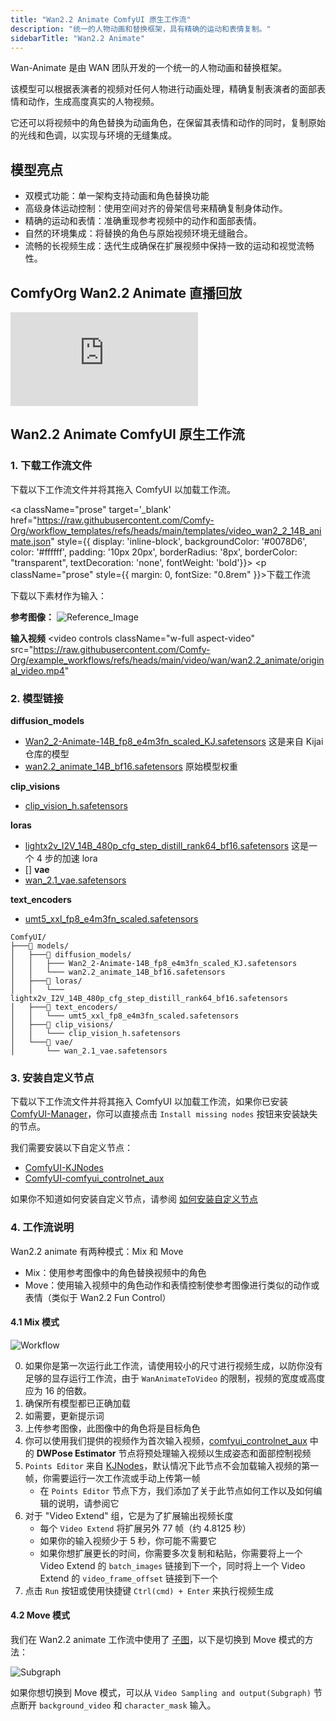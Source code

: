 ```yaml
---
title: "Wan2.2 Animate ComfyUI 原生工作流"
description: "统一的人物动画和替换框架，具有精确的运动和表情复制。"
sidebarTitle: "Wan2.2 Animate"
---
```


Wan-Animate 是由 WAN 团队开发的一个统一的人物动画和替换框架。

该模型可以根据表演者的视频对任何人物进行动画处理，精确复制表演者的面部表情和动作，生成高度真实的人物视频。

它还可以将视频中的角色替换为动画角色，在保留其表情和动作的同时，复制原始的光线和色调，以实现与环境的无缝集成。

## 模型亮点

- 双模式功能：单一架构支持动画和角色替换功能
- 高级身体运动控制：使用空间对齐的骨架信号来精确复制身体动作。
- 精确的运动和表情：准确重现参考视频中的动作和面部表情。
- 自然的环境集成：将替换的角色与原始视频环境无缝融合。
- 流畅的长视频生成：迭代生成确保在扩展视频中保持一致的运动和视觉流畅性。

## ComfyOrg Wan2.2 Animate 直播回放

<iframe
  className="w-full aspect-video rounded-xl"
 src="https://www.youtube.com/embed/5kb-rP0m5BA?si=lbIYkCP5akkG2N6D" 
 title="Wan 2.2 Animate in ComfyUI with Flipping Sigmas / September 19th, 2025" frameborder="0" 
 allow="accelerometer; clipboard-write; encrypted-media; gyroscope; picture-in-picture; web-share" 
 referrerpolicy="strict-origin-when-cross-origin" 
 allowfullscreen>
 </iframe>

<UpdateReminder/>

## Wan2.2 Animate ComfyUI 原生工作流

### 1. 下载工作流文件

下载以下工作流文件并将其拖入 ComfyUI 以加载工作流。

<a className="prose"  target='_blank'  href="https://raw.githubusercontent.com/Comfy-Org/workflow_templates/refs/heads/main/templates/video_wan2_2_14B_animate.json" style={{ display: 'inline-block', backgroundColor: '#0078D6', color: '#ffffff', padding: '10px 20px', borderRadius: '8px', borderColor: "transparent", textDecoration: 'none', fontWeight: 'bold'}}>
    <p className="prose" style={{ margin: 0, fontSize: "0.8rem" }}>下载工作流</p>
</a>

下载以下素材作为输入：

**参考图像：**
![Reference_Image](https://raw.githubusercontent.com/Comfy-Org/example_workflows/refs/heads/main/video/wan/wan2.2_animate/ref_image.png)

**输入视频**
<video
  controls
  className="w-full aspect-video"
  src="https://raw.githubusercontent.com/Comfy-Org/example_workflows/refs/heads/main/video/wan/wan2.2_animate/original_video.mp4"
></video>

### 2. 模型链接

**diffusion_models**       
- [Wan2_2-Animate-14B_fp8_e4m3fn_scaled_KJ.safetensors](https://huggingface.co/Kijai/WanVideo_comfy_fp8_scaled/resolve/main/Wan22Animate/Wan2_2-Animate-14B_fp8_e4m3fn_scaled_KJ.safetensors) 这是来自 Kijai 仓库的模型
- [wan2.2_animate_14B_bf16.safetensors](https://huggingface.co/Comfy-Org/Wan_2.2_ComfyUI_Repackaged/resolve/main/split_files/diffusion_models/wan2.2_animate_14B_bf16.safetensors) 原始模型权重

**clip_visions**
- [clip_vision_h.safetensors](https://huggingface.co/Comfy-Org/Wan_2.1_ComfyUI_repackaged/resolve/main/split_files/clip_vision/clip_vision_h.safetensors)

**loras**
- [lightx2v_I2V_14B_480p_cfg_step_distill_rank64_bf16.safetensors](https://huggingface.co/Kijai/WanVideo_comfy/resolve/main/Lightx2v/lightx2v_I2V_14B_480p_cfg_step_distill_rank64_bf16.safetensors) 这是一个 4 步的加速 lora
- []
**vae**
- [wan_2.1_vae.safetensors](https://huggingface.co/Comfy-Org/Wan_2.2_ComfyUI_Repackaged/resolve/main/split_files/vae/wan_2.1_vae.safetensors)

**text_encoders**   
- [umt5_xxl_fp8_e4m3fn_scaled.safetensors](https://huggingface.co/Comfy-Org/Wan_2.1_ComfyUI_repackaged/resolve/main/split_files/text_encoders/umt5_xxl_fp8_e4m3fn_scaled.safetensors)

```
ComfyUI/
├───📂 models/
│   ├───📂 diffusion_models/
│   │   ├─── Wan2_2-Animate-14B_fp8_e4m3fn_scaled_KJ.safetensors
│   │   └─── wan2.2_animate_14B_bf16.safetensors
│   ├───📂 loras/
│   │   └─── lightx2v_I2V_14B_480p_cfg_step_distill_rank64_bf16.safetensors
│   ├───📂 text_encoders/
│   │   └─── umt5_xxl_fp8_e4m3fn_scaled.safetensors 
│   ├───📂 clip_visions/ 
│   │   └─── clip_vision_h.safetensors
│   └───📂 vae/
│       └── wan_2.1_vae.safetensors
```

### 3. 安装自定义节点

下载以下工作流文件并将其拖入 ComfyUI 以加载工作流，如果你已安装 [ComfyUI-Manager](https://github.com/Comfy-Org/ComfyUI-Manager)，你可以直接点击 `Install missing nodes` 按钮来安装缺失的节点。

我们需要安装以下自定义节点：

- [ComfyUI-KJNodes](https://github.com/kijai/ComfyUI-KJNodes)
- [ComfyUI-comfyui_controlnet_aux](https://github.com/Fannovel16/comfyui_controlnet_aux)

如果你不知道如何安装自定义节点，请参阅 [如何安装自定义节点](/zh-CN/installation/install_custom_node)

### 4. 工作流说明

Wan2.2 animate 有两种模式：Mix 和 Move
- Mix：使用参考图像中的角色替换视频中的角色
- Move：使用输入视频中的角色动作和表情控制使参考图像进行类似的动作或表情（类似于 Wan2.2 Fun Control）

#### 4.1 Mix 模式

![Workflow](/images/tutorial/video/wan/wan2_2/wan_2.2_14b_animate.jpg)

0. 如果你是第一次运行此工作流，请使用较小的尺寸进行视频生成，以防你没有足够的显存运行工作流，由于 `WanAnimateToVideo` 的限制，视频的宽度或高度应为 16 的倍数。
1. 确保所有模型都已正确加载
2. 如需要，更新提示词
3. 上传参考图像，此图像中的角色将是目标角色
4. 你可以使用我们提供的视频作为首次输入视频，[comfyui_controlnet_aux](https://github.com/Fannovel16/comfyui_controlnet_aux) 中的 **DWPose Estimator** 节点将预处理输入视频以生成姿态和面部控制视频
5. `Points Editor` 来自 [KJNodes](https://github.com/kijai/ComfyUI-KJNodes/)，默认情况下此节点不会加载输入视频的第一帧，你需要运行一次工作流或手动上传第一帧
    - 在 `Points Editor` 节点下方，我们添加了关于此节点如何工作以及如何编辑的说明，请参阅它
6. 对于 "Video Extend" 组，它是为了扩展输出视频长度
    - 每个 `Video Extend` 将扩展另外 77 帧（约 4.8125 秒）
    - 如果你的输入视频少于 5 秒，你可能不需要它
    - 如果你想扩展更长的时间，你需要多次复制和粘贴，你需要将上一个 Video Extend 的 `batch_images` 链接到下一个，同时将上一个 Video Extend 的 `video_frame_offset` 链接到下一个
7. 点击 `Run` 按钮或使用快捷键 `Ctrl(cmd) + Enter` 来执行视频生成

#### 4.2 Move 模式

我们在 Wan2.2 animate 工作流中使用了 [子图](/zh-CN/interface/features/subgraph)，以下是切换到 Move 模式的方法：

![Subgraph](/images/tutorial/video/wan/wan2_2/wan2.2_animate_subgraph.jpg)

如果你想切换到 Move 模式，可以从 `Video Sampling and output(Subgraph)` 节点断开 `background_video` 和 `character_mask` 输入。